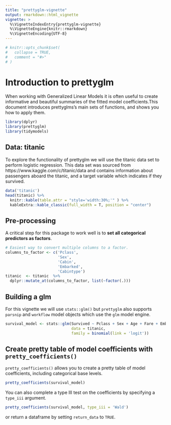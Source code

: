 ```yaml
---
title: "prettyglm-vignette"
output: rmarkdown::html_vignette
vignette: >
  %\VignetteIndexEntry{prettyglm-vignette}
  %\VignetteEngine{knitr::rmarkdown}
  %\VignetteEncoding{UTF-8}
---
```


```r
# knitr::opts_chunk$set(
#   collapse = TRUE,
#   comment = "#>"
# )
```

# Introduction to prettyglm

When working with Generalized Linear Models it is often useful to create informative and beautiful summaries of the fitted model coefficients.This document introduces prettyglms’s main sets of functions, and shows you how to apply them.

```r
library(dplyr)
library(prettyglm)
library(tidymodels)
```

## Data: titanic

To explore the functionality of prettyglm we will use the titanic data set to perform logistic regression. This data set was sourced from https://www.kaggle.com/c/titanic/data and contains information about passengers aboard the titanic, and a target variable which indicates if they survived. 

```r
data('titanic')
head(titanic) %>%
  knitr::kable(table.attr = "style='width:30%;'" ) %>% 
  kableExtra::kable_classic(full_width = T, position = "center")
```

## Pre-processing

A critical step for this package to work well is to **set all categorical predictors as factors**.

```r
# Easiest way to convert multiple columns to a factor.
columns_to_factor <- c('Pclass',
                       'Sex',
                       'Cabin', 
                       'Embarked',
                       'Cabintype')
titanic  <- titanic  %>%
  dplyr::mutate_at(columns_to_factor, list(~factor(.)))
```


## Building a glm

For this vignette we will use `stats::glm()` but `prettyglm`  also supports `parsnip` and `workflow` model objects which use the `glm` model engine.

```r
survival_model <- stats::glm(Survived ~ Pclass + Sex + Age + Fare + Embarked + SibSp + Parch + Cabintype, 
                             data = titanic, 
                             family = binomial(link = 'logit'))
```


## Create pretty table of model coefficients with `pretty_coefficients()`

`pretty_coefficients()` allows you to create a pretty table of model coefficients, including categorical base levels.

```r
pretty_coefficients(survival_model)
```

You can also complete a type III test on the coefficients by specifying a `type_iii` argument.

```r
pretty_coefficients(survival_model, type_iii = 'Wald')
```

or return a dataframe by setting `return_data` to `TRUE`.


<!-- ## Building a tidymodel -->

<!-- ### parsnip model object -->

<!-- ```{r build tidymodel} -->
<!-- # parsnip model -->
<!-- pasnip_model <- linear_reg() %>% -->
<!--   set_engine("lm") %>% -->
<!--   fit(Survived ~ Pclass + Sex + Age + Fare + Embarked + SibSp + Parch + Cabintype, data = titanic) -->
<!-- ``` -->


<!-- ### workflow model  -->

<!-- ```{r workflow} -->
<!-- # workflow object -->
<!-- titanic$Survived <- as.factor(titanic$Survived) -->
<!-- model_recipe <- recipe(Survived ~ Pclass + Sex + Age + Fare + Embarked + SibSp + Parch + Cabintype, data = titanic) -->

<!-- Model_type <- logistic_reg()  %>% -->
<!--   set_engine("glm") %>% -->
<!--   set_mode("classification") -->

<!-- tidy_workflow <- workflow() %>% -->
<!--   add_recipe(model_recipe) %>% -->
<!--   add_model(Model_type) %>% -->
<!--   fit(titanic) -->
<!-- ``` -->



